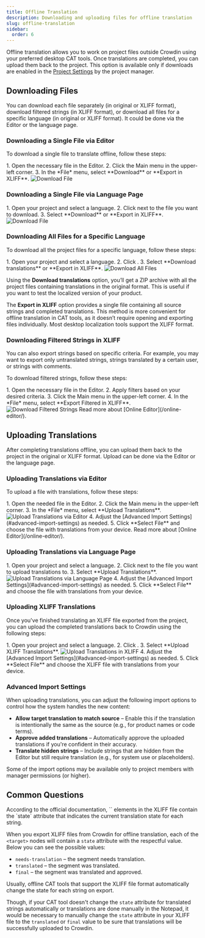```yaml
---
title: Offline Translation
description: Downloading and uploading files for offline translation
slug: offline-translation
sidebar:
  order: 6
---
```



Offline translation allows you to work on project files outside Crowdin using your preferred desktop CAT tools. Once translations are completed, you can upload them back to the project. This option is available only if downloads are enabled in the [Project Settings](/project-settings/privacy-collaboration/#privacy) by the project manager.

## Downloading Files

You can download each file separately (in original or XLIFF format), download filtered strings (in XLIFF format), or download all files for a specific language (in original or XLIFF format). It could be done via the Editor or the language page.

<LinkCard
  title="XLIFF File Format Details"
  href="https://store.crowdin.com/xliff"
  target="_blank"
/>

### Downloading a Single File via Editor

To download a single file to translate offline, follow these steps:

<Steps>
  1. Open the necessary file in the Editor.
  2. Click the Main menu <Icon name="mdi:menu" class="inline-icon" /> in the upper-left corner.
  3. In the *File* menu, select **Download** or **Export in XLIFF**. <Image src={downloadFilesEditor} alt="Download File" />
</Steps>

### Downloading a Single File via Language Page

<Steps>
  1. Open your project and select a language.
  2. Click <Icon name="mdi:dots-horizontal" class="inline-icon" /> next to the file you want to download.
  3. Select **Download** or **Export in XLIFF**. <Image src={downloadFiles2} alt="Download File" />
</Steps>

### Downloading All Files for a Specific Language

To download all the project files for a specific language, follow these steps:

<Steps>
  1. Open your project and select a language.
  2. Click <Icon name="heroicons:arrows-up-down-solid" class="inline-icon" />.
  3. Select **Download translations** or **Export in XLIFF**. <Image src={downloadFiles} alt="Download All Files" />
</Steps>

Using the **Download translations** option, you’ll get a ZIP archive with all the project files containing translations in the original format. This is useful if you want to test the localized version of your product.

The **Export in XLIFF** option provides a single file containing all source strings and completed translations. This method is more convenient for offline translation in CAT tools, as it doesn’t require opening and exporting files individually. Most desktop localization tools support the XLIFF format.

### Downloading Filtered Strings in XLIFF

You can also export strings based on specific criteria. For example, you may want to export only untranslated strings, strings translated by a certain user, or strings with comments.

To download filtered strings, follow these steps:

<Steps>
  1. Open the necessary file in the Editor.
  2. Apply filters based on your desired criteria.
  3. Click the Main menu <Icon name="mdi:menu" class="inline-icon" /> in the upper-left corner.
  4. In the *File* menu, select **Export Filtered in XLIFF**. <Image src={downloadFilesExportFiltered} alt="Download Filtered Strings" />
</Steps>

<ReadMore>
  Read more about [Online Editor](/online-editor/).
</ReadMore>

## Uploading Translations

After completing translations offline, you can upload them back to the project in the original or XLIFF format. Upload can be done via the Editor or the language page.

### Uploading Translations via Editor

To upload a file with translations, follow these steps:

<Steps>
  1. Open the needed file in the Editor.
  2. Click the Main menu <Icon name="mdi:menu" class="inline-icon" /> in the upper-left corner.
  3. In the *File* menu, select **Upload Translations**. <Image src={uploadTranslationsEditor} alt="Upload Translations via Editor" />
  4. Adjust the [Advanced Import Settings](#advanced-import-settings) as needed.
  5. Click **Select File** and choose the file with translations from your device.
</Steps>

<ReadMore>
  Read more about [Online Editor](/online-editor/).
</ReadMore>

### Uploading Translations via Language Page

<Steps>
  1. Open your project and select a language.
  2. Click <Icon name="mdi:dots-horizontal" class="inline-icon" /> next to the file you want to upload translations to.
  3. Select **Upload Translations**. <Image src={uploadTranslationsLanguagePage} alt="Upload Translations via Language Page" />
  4. Adjust the [Advanced Import Settings](#advanced-import-settings) as needed.
  5. Click **Select File** and choose the file with translations from your device.
</Steps>

### Uploading XLIFF Translations

Once you've finished translating an XLIFF file exported from the project, you can upload the completed translations back to Crowdin using the following steps:

<Steps>
  1. Open your project and select a language.
  2. Click <Icon name="heroicons:arrows-up-down-solid" class="inline-icon" />.
  3. Select **Upload XLIFF Translations**. <Image src={uploadTranslationsXliff} alt="Upload Translations in XLIFF" />
  4. Adjust the [Advanced Import Settings](#advanced-import-settings) as needed.
  5. Click **Select File** and choose the XLIFF file with translations from your device.
</Steps>

### Advanced Import Settings

When uploading translations, you can adjust the following import options to control how the system handles the new content:

* **Allow target translation to match source** – Enable this if the translation is intentionally the same as the source (e.g., for product names or code terms).
* **Approve added translations** – Automatically approve the uploaded translations if you're confident in their accuracy.
* **Translate hidden strings** – Include strings that are hidden from the Editor but still require translation (e.g., for system use or placeholders).

<Aside title="Permissions">
  Some of the import options may be available only to project members with manager permissions (or higher).
</Aside>

## Common Questions

<QuestionAnswer title="My XLIFF file was translated offline. Now It contains finished translations, but when I try to upload it back to Crowdin, the translations are not displayed in the project. What might be the reason?">
  According to the official documentation, `<target>` elements in the XLIFF file contain the `state` attribute that indicates the current translation state for each string.

  When you export XLIFF files from Crowdin for offline translation, each of the `<target>` nodes will contain a `state` attribute with the respectful value. Below you can see the possible values:

  - `needs-translation` – the segment needs translation.
  - `translated` – the segment was translated.
  - `final` – the segment was translated and approved.

  Usually, offline CAT tools that support the XLIFF file format automatically change the state for each string on export.

  Though, if your CAT tool doesn't change the `state` attribute for translated strings automatically or translations are done manually in the Notepad, it would be necessary to manually change the `state` attribute in your XLIFF file to the `translated` or `final` value to be sure that translations will be successfully uploaded to Crowdin.
</QuestionAnswer>
